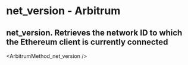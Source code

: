 # net_version  - Arbitrum

## net_version. Retrieves the network ID to which the Ethereum client is currently connected


<ArbitrumMethod_net_version />
